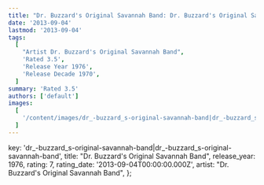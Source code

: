 ```yaml
---
title: "Dr. Buzzard's Original Savannah Band: Dr. Buzzard's Original Savannah Band (1976)"
date: '2013-09-04'
lastmod: '2013-09-04'
tags:
  [
    "Artist Dr. Buzzard's Original Savannah Band",
    'Rated 3.5',
    'Release Year 1976',
    'Release Decade 1970',
  ]
summary: 'Rated 3.5'
authors: ['default']
images:
  [
    '/content/images/dr_-buzzard_s-original-savannah-band|dr_-buzzard_s-original-savannah-band.jpg',
  ]
---
```


  key: 'dr_-buzzard_s-original-savannah-band|dr_-buzzard_s-original-savannah-band',
  title: "Dr. Buzzard's Original Savannah Band",
  release_year: 1976,
  rating: 7,
  rating_date: '2013-09-04T00:00:00.000Z',
  artist: "Dr. Buzzard's Original Savannah Band",
};

<MusicRating data={data} />
